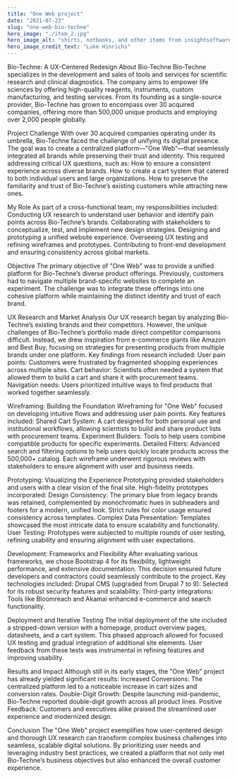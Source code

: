 ```yaml
---
title: "One Web project"
date: "2021-07-23"
slug: "one-web-bio-techne"
hero_image: "./item_2.jpg"
hero_image_alt: "shirts, notbooks, and other items from insightsoftware.com"
hero_image_credit_text: "Luke Hinrichs"
---
```


Bio-Techne: A UX-Centered Redesign
About Bio-Techne
Bio-Techne specializes in the development and sales of tools and services for scientific research and clinical diagnostics. The company aims to empower life sciences by offering high-quality reagents, instruments, custom manufacturing, and testing services. From its founding as a single-source provider, Bio-Techne has grown to encompass over 30 acquired companies, offering more than 500,000 unique products and employing over 2,000 people globally.

Project Challenge
With over 30 acquired companies operating under its umbrella, Bio-Techne faced the challenge of unifying its digital presence. The goal was to create a centralized platform—"One Web"—that seamlessly integrated all brands while preserving their trust and identity. This required addressing critical UX questions, such as:
How to ensure a consistent experience across diverse brands.
How to create a cart system that catered to both individual users and large organizations.
How to preserve the familiarity and trust of Bio-Techne’s existing customers while attracting new ones.

My Role
As part of a cross-functional team, my responsibilities included:
Conducting UX research to understand user behavior and identify pain points across Bio-Techne’s brands.
Collaborating with stakeholders to conceptualize, test, and implement new design strategies.
Designing and prototyping a unified website experience.
Overseeing UX testing and refining wireframes and prototypes.
Contributing to front-end development and ensuring consistency across global markets.

Objective
The primary objective of "One Web" was to provide a unified platform for Bio-Techne’s diverse product offerings. Previously, customers had to navigate multiple brand-specific websites to complete an experiment. The challenge was to integrate these offerings into one cohesive platform while maintaining the distinct identity and trust of each brand.

UX Research and Market Analysis
Our UX research began by analyzing Bio-Techne’s existing brands and their competitors. However, the unique challenges of Bio-Techne’s portfolio made direct competitor comparisons difficult. Instead, we drew inspiration from e-commerce giants like Amazon and Best Buy, focusing on strategies for presenting products from multiple brands under one platform.
Key findings from research included:
User pain points: Customers were frustrated by fragmented shopping experiences across multiple sites.
Cart behavior: Scientists often needed a system that allowed them to build a cart and share it with procurement teams.
Navigation needs: Users prioritized intuitive ways to find products that worked together seamlessly.

Wireframing: Building the Foundation
Wireframing for "One Web" focused on developing intuitive flows and addressing user pain points. Key features included:
Shared Cart System: A cart designed for both personal use and institutional workflows, allowing scientists to build and share product lists with procurement teams.
Experiment Builders: Tools to help users combine compatible products for specific experiments.
Detailed Filters: Advanced search and filtering options to help users quickly locate products across the 500,000+ catalog.
Each wireframe underwent rigorous reviews with stakeholders to ensure alignment with user and business needs.

Prototyping: Visualizing the Experience
Prototyping provided stakeholders and users with a clear vision of the final site. High-fidelity prototypes incorporated:
Design Consistency: The primary blue from legacy brands was retained, complemented by monochromatic hues in subheaders and footers for a modern, unified look. Strict rules for color usage ensured consistency across templates.
Complex Data Presentation: Templates showcased the most intricate data to ensure scalability and functionality.
User Testing: Prototypes were subjected to multiple rounds of user testing, refining usability and ensuring alignment with user expectations.

Development: Frameworks and Flexibility
After evaluating various frameworks, we chose Bootstrap 4 for its flexibility, lightweight performance, and extensive documentation. This decision ensured future developers and contractors could seamlessly contribute to the project.
Key technologies included:
Drupal CMS (upgraded from Drupal 7 to 9): Selected for its robust security features and scalability.
Third-party integrations: Tools like Bloomreach and Akamai enhanced e-commerce and search functionality.

Deployment and Iterative Testing
The initial deployment of the site included a stripped-down version with a homepage, product overview pages, datasheets, and a cart system. This phased approach allowed for focused UX testing and gradual integration of additional site elements. User feedback from these tests was instrumental in refining features and improving usability.

Results and Impact
Although still in its early stages, the "One Web" project has already yielded significant results:
Increased Conversions: The centralized platform led to a noticeable increase in cart sizes and conversion rates.
Double-Digit Growth: Despite launching mid-pandemic, Bio-Techne reported double-digit growth across all product lines.
Positive Feedback: Customers and executives alike praised the streamlined user experience and modernized design.

Conclusion
The "One Web" project exemplifies how user-centered design and thorough UX research can transform complex business challenges into seamless, scalable digital solutions. By prioritizing user needs and leveraging industry best practices, we created a platform that not only met Bio-Techne’s business objectives but also enhanced the overall customer experience.

